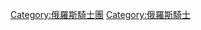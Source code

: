 {{Commonscat|Knights of the Order of St. Alexander Nevsky}}

[[Category:俄羅斯騎士團|Category:俄羅斯騎士團]]
[[Category:俄羅斯騎士|Category:俄羅斯騎士]]